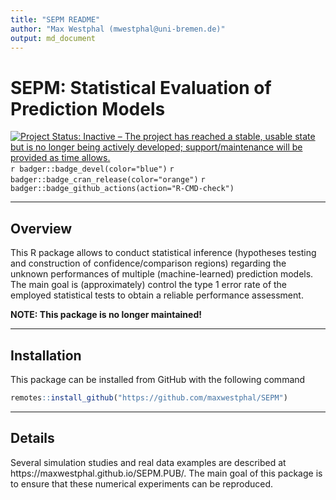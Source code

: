 ```yaml
---
title: "SEPM README"
author: "Max Westphal (mwestphal@uni-bremen.de)"
output: md_document
---
```


# SEPM: Statistical Evaluation of Prediction Models

[![Project Status: Inactive – The project has reached a stable, usable state but is no longer being actively developed; support/maintenance will be provided as time allows.](https://www.repostatus.org/badges/latest/inactive.svg)](https://www.repostatus.org/#inactive)
`r badger::badge_devel(color="blue")`
`r badger::badge_cran_release(color="orange")`
`r badger::badge_github_actions(action="R-CMD-check")`

---

## Overview

This R package allows to conduct statistical inference (hypotheses testing and 
construction of confidence/comparison regions) regarding the unknown performances of multiple 
(machine-learned) prediction models. 
The main goal is (approximately) control the type 1 error rate of the employed
statistical tests to obtain a reliable performance assessment.

**NOTE: This package is no longer maintained!**


---

## Installation

This package can be installed from GitHub with the following command

```r
remotes::install_github("https://github.com/maxwestphal/SEPM")
```


---

## Details

Several simulation studies and real data examples are described at https://maxwestphal.github.io/SEPM.PUB/.
The main goal of this package is to ensure that these numerical experiments can be reproduced.









